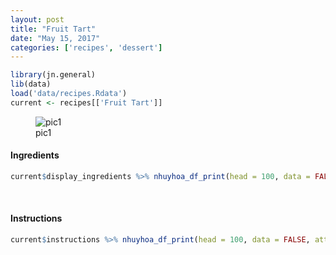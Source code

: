 ```yaml
---
layout: post
title: "Fruit Tart"
date: "May 15, 2017"
categories: ['recipes', 'dessert']
---
```


```r
library(jn.general)
lib(data)
load('data/recipes.Rdata')
current <- recipes[['Fruit Tart']]
```

![pic1]( {{"/figure/food/Fruit_Tart.JPG" | absolute_url }})




#### Ingredients

```r
current$display_ingredients %>% nhuyhoa_df_print(head = 100, data = FALSE, attribute = "class = \"presenttab\"")
```

<br>

#### Instructions

```r
current$instructions %>% nhuyhoa_df_print(head = 100, data = FALSE, attribute = "class = \"presenttabnoh\"")
```

